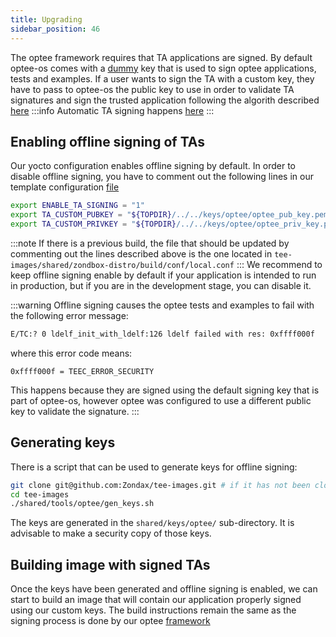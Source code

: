 ```yaml
---
title: Upgrading
sidebar_position: 46
---
```


The optee framework requires that TA applications are signed. By default
optee-os comes with a [dummy](https://github.com/OP-TEE/optee_os/tree/master/keys) key that is used to sign optee applications,
tests and examples. If a user wants to sign the TA with a custom key, they
have to pass to optee-os the public key to use in order to validate
TA signatures and sign the trusted application following the algorith
described [here](https://optee.readthedocs.io/en/latest/building/trusted_applications.html#signing-of-tas)
:::info
Automatic TA signing happens [here](https://github.com/OP-TEE/optee_os/blob/master/ta/arch/arm/link.mk#L109)
:::

## Enabling offline signing of TAs

Our yocto configuration enables offline signing by default. In order to
disable offline signing, you have to comment out the following lines in
our template configuration [file](https://github.com/Zondax/tee-images/blob/ta_signing/shared/configs/local.conf.sample#L39)

```bash
export ENABLE_TA_SIGNING = "1"
export TA_CUSTOM_PUBKEY = "${TOPDIR}/../../keys/optee/optee_pub_key.pem"
export TA_CUSTOM_PRIVKEY = "${TOPDIR}/../../keys/optee/optee_priv_key.pem"
```

:::note
If there is a previous build, the file that should be updated by
commenting out the lines described above is the one located in
`tee-images/shared/zondbox-distro/build/conf/local.conf`
:::
We recommend to keep offline signing enable by default if your
application is intended to run in production, but if you are in the
development stage, you can disable it.

:::warning
Offline signing causes the optee tests and examples to fail with
the following error message:

```bash
E/TC:? 0 ldelf_init_with_ldelf:126 ldelf failed with res: 0xffff000f
```

where this error code means:

```
0xffff000f = TEEC_ERROR_SECURITY
```

This happens because they are
signed using the default signing key that is part of optee-os, however
optee was configured to use a different public key to validate the signature.
:::

## Generating keys

There is a script that can be used to generate keys for offline signing:

```bash
git clone git@github.com:Zondax/tee-images.git # if it has not been cloned before
cd tee-images
./shared/tools/optee/gen_keys.sh
```

The keys are generated in the `shared/keys/optee/` sub-directory. It is
advisable to make a security copy of those keys.

## Building image with signed TAs

Once the keys have been generated and offline signing is enabled, we can
start to build an image that will contain our application properly
signed using our custom keys. The build instructions remain the same as
the signing process is done by our optee [framework](https://github.com/Zondax/tee-base/blob/master/ta/src/Makefile#L28)
